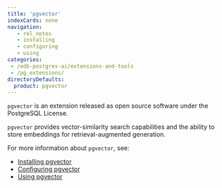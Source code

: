 ```yaml
---
title: 'pgvector'
indexCards: none
navigation:
   - rel_notes
   - installing
   - configuring
   - using
categories:
 - /edb-postgres-ai/extensions-and-tools
 - /pg_extensions/
directoryDefaults:
  product: pgvector
---
```


`pgvector` is an extension released as open source software under the PostgreSQL License. 

`pgvector` provides vector-similarity search capabilities and the ability to store embeddings for retrieval-augmented generation.  

For more information about `pgvector`, see:

- [Installing pgvector](installing.mdx)
- [Configuring pgvector](configuring.mdx)
- [Using pgvector](using.mdx)
